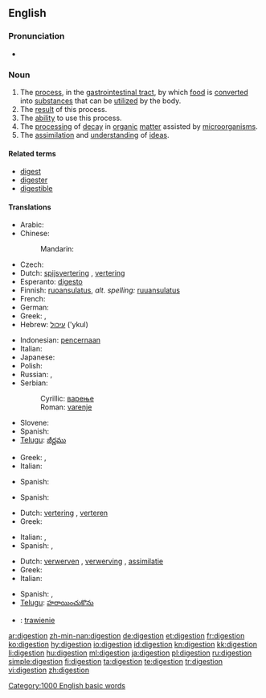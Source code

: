 {{also|digestión}}
==English==
{{wikipedia}}

===Pronunciation===
* {{audio|en-us-digestion.ogg|Audio (US)}}
{{rfp|lang=no}}

===Noun===
{{en-noun|s|-}}

# The [[process]], in the [[gastrointestinal tract]], by which [[food]] is [[convert]]ed into [[substance]]s that can be [[utilize]]d by the body.
# The [[result]] of this process.
# The [[ability]] to use this process.
# The [[processing]] of [[decay]] in [[organic]] [[matter]] assisted by [[microorganism]]s.
# The [[assimilation]] and [[understanding]] of [[idea]]s.

====Related terms====
* [[digest]]
* [[digester]]
* [[digestible]]

====Translations====
{{trans-top|process in gastrointestinal tract}}
* Arabic: {{t|ar|هضم|m|tr=haDm}}
* Chinese:
*: Mandarin: {{t-|cmn|消化|tr=xiāohuà|sc=Hani}}
* Czech: {{t-|cs|trávení|n}}
* Dutch: [[spijsvertering]] {{f}}, [[vertering]] {{f}}
* Esperanto: [[digesto]]
* Finnish: [[ruoansulatus]], ''alt. spelling:'' [[ruuansulatus]]
* French: {{t+|fr|digestion|f}}
* German: {{t+|de|Verdauung|f}}
* Greek: {{t+|el|πέψη|f|tr=pépsi}}, {{t|el|χώνεψη|f|tr=khónepsi}}
* Hebrew: [[עיכול]] ('ykul) {{m}}
{{trans-mid}}
* Indonesian: [[pencernaan]]
* Italian: {{t+|it|digestione|f}}
* Japanese: {{t-|ja|消化|tr=しょうか, shōka}}
* Polish: {{t+|pl|trawienie|n}}
* Russian: {{t+|ru|пищеварение|n|tr=piščevarénije}}, {{t+|ru|переваривание|n|tr=perevarivánije}}
* Serbian:
*: Cyrillic: [[варење]] {{n}}
*: Roman: [[varenje]] {{n}}
* Slovene: {{t+|sl|prebava|f}}
* Spanish: {{t+|es|digestión|f}}
* [[Telugu]]: [[జీర్ణము]]
{{trans-bottom}}

{{trans-top|result of this process}}
* Greek: {{t+|el|πέψη|f|tr=pépsi}}, {{t|el|χώνεψη|f|tr=khónepsi}}
* Italian: {{t+|it|digestione|f}}
{{trans-mid}}
* Spanish: {{t+|es|digestión|f}}
{{trans-bottom}}

{{trans-top|ability to use this process}}
* Spanish: {{t+|es|digestión|f}}
{{trans-mid}}
{{trans-bottom}}

{{trans-top|processing of decay in organic matter assisted by microorganisms}}
* Dutch: [[vertering]] {{f}}, [[verteren]] {{n}}
* Greek: {{t|el|αποσύνθεση|f|tr=aposínθesi}}
{{trans-mid}}
* Italian: {{t+|it|decomposizione|f}}, {{t+|it|digestione|f}}
* Spanish: {{t+|es|descomposición|f}}, {{t+|es|putrefacción|f}}
{{trans-bottom}}

{{trans-top|assimilation and understanding of ideas}}
* Dutch: [[verwerven]] {{n}}, [[verwerving]] {{f}}, [[assimilatie]] {{f}}
* Greek: {{t|el|αφομοίωση|f|tr=afomíosi}}
* Italian: {{t-|it|assimilazione|f}}
{{trans-mid}}
* Spanish: {{t+|es|digestión|f}}, {{t+|es|asimilación|f}}
* [[Telugu]]: [[హరాయించుకొను]]
{{trans-bottom}}

{{checktrans-top}}
* {{ttbc|Polish}}: [[trawienie]] {{n}}
{{checktrans-bottom}}

[[Category:1000 English basic words]]

[[ar:digestion]]
[[zh-min-nan:digestion]]
[[de:digestion]]
[[et:digestion]]
[[fr:digestion]]
[[ko:digestion]]
[[hy:digestion]]
[[io:digestion]]
[[id:digestion]]
[[kn:digestion]]
[[kk:digestion]]
[[li:digestion]]
[[hu:digestion]]
[[ml:digestion]]
[[ja:digestion]]
[[pl:digestion]]
[[ru:digestion]]
[[simple:digestion]]
[[fi:digestion]]
[[ta:digestion]]
[[te:digestion]]
[[tr:digestion]]
[[vi:digestion]]
[[zh:digestion]]